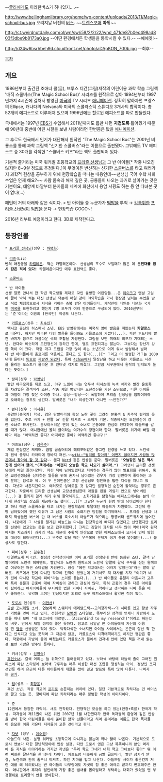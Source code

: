 --[[글라]]에게도 이러한버스가 하나있지....--

http://www.bellinghamlibrary.org/home/wp-content/uploads/2013/11/Magic-school-bus.jpg
오리지날 버전의 [[버스]]. ~~[[트랜스포머]] '''따위'''~~

http://ct.weirdnutdaily.com/ol/wn/sw/i58/2/2/22/wnd_471de87b0ec498ad803f3dbe9b8173a0.jpg
--어떤 환경에서든 학생들을 통학시킬 수 있다.-- --에에잇!--

http://d24w6bsrhbeh9d.cloudfront.net/photo/aDApKON_700b.jpg
--최후--

[[목차]]

== 개요 ==
1986년부터 출간된 조애너 콜(글), 브루스 디건(그림)저작의 어린이용 과학 학습 그림책 '매직 스쿨버스(The Magic School Bus)' 시리즈를 원작으로 삼아  1994년부터 1997년까지 4시즌에 걸쳐서 방영된 [[미국]]의 TV 시리즈 [[애니메이션]]. 정확히 말하자면 프랑스의   Ellipse, 캐나다의 Nelvana와 미국의 스콜라스틱 스튜디오 3개사의 합작이다. 총 52개의 에피소드로 이루어져 있으며 1996년에는 할로윈 에피소드를 따로 만들었다. 

국내에서는  1997년 [[EBS]]가 수입해서 2011년까지도 틈만 나면 '''지겹도록''' 틀어줬기 때문에 90년대 중반에 어린 시절을 보낸 사람이라면 한번쯤은 봤을 [[애니메이션]].

그 후로도 한국에서 인기가 대단해서 원작인 "The Magic School Bus"는  2001년 비룡소를 통해 과학 그림책 "신기한 스쿨버스"라는 이름으로 출판됐다. 그밖에도  TV 에피소드 중 30개를  각색한 "스쿨버스 키즈"라는 책도 출판되어 있다. 

기본적 줄거리는 미국 워커빌 초등학교의 [[프리즐 선생님]]과 그 반 아이들[* 작중 나오진 않지만 8~9살 정도로 추정된다.]이 무엇이든 변신하는 신기한 [[스쿨버스]]를 타고 여러가지 과학적 현상을 공부하기 위해 현장학습을 떠나는 내용인데~~선생님 국어 수학 사회 수업은 언제 해요?~~ 사람 몸속과 해저 깊은 곳, 공룡들이 나오는 과거로 날아가는 것은 기본이요, 태양계 바깥부터 분자들의 세계에 화산에서 용암 서핑도 하는 등 안 다녀본 곳이 없다(...) 

패턴이 거의 아래와 같은 식이다.
> 반 아이들 중 누군가가 [[떡밥]]을 투척 → [[갑툭튀]]한 [[프리즐 선생님]]이 [[떡밥]]을 문다 → 현장학습 GOGO~! 

2016년 리부트 예정이라고 한다. 3D로 제작한다고.
== 등장인물 ==
 * [[프리즐 선생님]](성우 : [[차명화]])
 
 * [[리즈]](Liz)
 반의 애완동물 [[카멜레온]]. 잭슨 카멜레온이다. 선생님의 조수로 보일때가 많은 데 '''운전대를 잠시 잡은 적이 있다!''' 카멜레온이지만 매우 표현력도 좋다.

 * [[스쿨버스]]

 * 반 아이들 
 선생 잘못 만나서 한 학년 학교생활 제대로 꼬인 불쌍한 어린양들...은 [[훼이크]]고 맨날 교실에 꼴아 박혀 썩는 대신 선생님 덕분에 매일 같이 야외학습을 가서 현장감 넘치는 수업을 받고 직접 체험함으로서 지식을 익히는 축복 받은 아이들이다. 제작진이 다인종 다문화 국가인 [[미국]]을 표현하려고 했는지 7명 모두가 여러 인종으로 구성되어 있다. 2010년부터는 '준'이라는 이름의 [한국인] 학생도 나온다.

  * [[카를로스]](성우 : [[최수민]])
  멕시코 출신의 히스패닉 소년. EBS 방영판에서는 미국식 영어 발음을 따랐는지 '''카알로스'''로 나온다. 하지만 미국판 더빙 발음을 들어봐도 카를로스에 가깝다(...). 파란 후드티에 빨간 바지가 참으로 아름다운 색의 조합을 자랑한다. 그림을 보면 미래의 외모가 기대되는 소년. 완다와 비슷하게 도전정신이 강하긴 한데, 별로 표현되지는 않는다. 그보다는 장난기 강한 쪽이 더 크다. 작중 개그 드립을 가장 많이 하는 소년으로 이게 워낙 썰렁해서 날마다 반 아이들에게 [[츳코미]]를 먹음에도 좋다고 또 한다(...)[* 그리고 이 썰렁한 개그는 2000년대 들어서 [[밈]]으로 [http://knowyourmeme.com/memes/carlos 재발견 되었다]. 특히 [[4chan]]에서 말장난을 하고 비웃는 카를로스 사진을 올리는 포스트가 올라온 후 인터넷 각지로 퍼졌다. 그만큼 서구권에서 원작의 인지도가 높다는 뜻이다.]

  * 랄피(성우 : [[박영남]])
  빨간 야구모자를 뒤로 쓰고, 야구 느낌이 나는 연두색 티셔츠에 녹색 바지와 빨간 운동화를 차려입은 갈색머리 소년. 작중 제일 병맛나는 도전정신을 가진 소년으로, 다른 아이들과 마찰이 가장 잦은 아이중 하나. 상상~~망상~~이 폭발하여 프리즐 선생님을 뱀파이어라고 오해하는 경우도 생긴다. 말버릇은 "내가 이상한가? 아니면 ~~인건가?"

  * [[완다]](성우 : [[이서윤]])
  동양인(중국계) 학생. 검은 단발머리에 항상 노란 꽃이 그려진 분홍색 & 자주색 컬러의 옷을 입는다. 주로 바지 + 반팔 or 긴팔 티셔츠 + 조끼가 기본. 작중에서는 도전정신이 강한 소녀로 묘사된다. 톰보이스러운 면이 있는 소녀로 운동에도 관심이 있다하며 아놀드를 갈굴 때가 많다. 애니판에선 몰리 큘이라는 여가수의 광팬이라 한다. 말버릇은 위기에 빠질 때마다 하는 "어떡하면 좋지? 어떡하면 좋아? 어떡하면 좋냐구!"

  * 아놀드(성우 : [[정옥주]])
  제일 인상깊은 캐릭터. 금발 곱슬머리에 해리포터같은 동그란 안경을 쓰고 있다. 노란색과 흰색 줄무니 카라티에 청바지 패션.~~[[wiki:"월리를 찾아라" 어쩐지 없어지면 사람들 많은데서 찾아야 할 것 같다]]~~ 왠지 [[Nerd]] 같은 인상을 준다. 말버릇은 '''"오늘같은 날은 역시 집에 있어야 했어."(책에서는 "어쩐지 오늘은 학교 나오기 싫더라.")''' 그러면서 프리즐 선생님에게 매일 끌려나간다. 자긴 뒤에 남아있겠다고 자처하는 경우가 많아 발표회를 위해서, 혹은 교장선생님을 상대하는 일등을 위해 혼자서 남아있는 경우가 가장 빈번하며 좋아하는 과학 분야는 암석과 색. 이 두 분야만큼은 교장 선생님도 칭찬해줄 법한 지식을 지니고 있다. 자넷과 사촌지간이다. 여러모로 잉여로운 것 같지만 결정적인 순간에 활약하는 경우도 존재한다. 작중에서 프리즐 선생님이 교장선생님한테 애들을 핀볼 게임기 안으로 넣어버린(...) 걸 들키지 않게 하기 위해 활약하기도. 소화기관을 탐험하는 에피소드에서는 본의 아니게 현장학습 장소를 제공하기도 했다(...)[* 그날은 누군가 한명 반에 남아있어야 한다고 하니 매번 스쿨버스를 타고 나가는 현장학습에 투덜대던 아놀드가 자원했다. 그런데 한명 남아있어야 했던 이유가 그 남은 사람의 소화기관 탐험을 하기위해서... 프리즐 선생과 나머지 학생들만 버스에 탄 채 버스를 축소시켜 아놀드가 먹으려는 땅콩버터 샌드위치에 들어갔다. 나중에게 그 사실을 알게된 아놀드는 다시는 현장학습에 빠지지 않겠다고 선언했지만 프리즐 선생이 입고있는 옷을 보고 급후회했다.] 그리고 김말이 과자를 너무 많이 먹어(미국 원작에서는 치즈과자) 과자의 색소 때문에 주황색 인간으로 변한 에피소드에서 또다시 인체 탐험의 대상이 되어버린다(...) 우주로 갔을 때는 우주복에 문제가 생겨 꽁꽁 얼어붙는(...) 불상사도 당한다.

  * 피비(성우 : [[김수경(성우)|김수경]])
  아일랜드계 미국인. 설정상 전학생이지만 이미 프리즐 선생님네 반에 동화된 소녀. 갈색 단발머리에 노란색 헤어밴드, 빨간색과 노란색 원피스에 노란색 양말에 갈색 구두를 신는 원색으로 이루어진 패션 스타일을 자랑한다. 항상 "예전 학교에서는 이러지 않았는데"라는 말이 말버릇. 키즈에서 전에 다니던 학교에 간적이 있었는데 거기서도 저 대사를 치자 "여기가 네가 전에 다니던 학교야 피비"라는 소리를 듣는다.(...) 반 아이들중 유달리 마음씨가 고우며 특히 동물과 곤충에 대해 자비심이 강하고 관심이 많다. 특히 곤충의 경우 다른 아이들이 싫어하고 여자아이들이 무서워할 법한 거미나 사마귀, 약하다고 생각하는 나비 등을 매우 좋아한다. 유약해 보이는 인상이지만 의외로 농구 에피소드에서 활약한 적이 있다.

  * [[도로시]] 앤(성우 : [[이현선]])
  [[금발]] [[포니테일]] 소녀. 연보라색 스웨터와 에메랄드색~~고려청자색~~의 치마를 입고 항상 자주색 가방을 옆에 끼고 있다. 전형적인 [[모범생]] 스타일로, 똑부러진 성격에 언제나 가방에서 노트를 꺼내 보며 "내 보고서에 따르면...(Accordind to my research)"이라고 하는것이 버릇. 반에서 제일 성적이 좋은 듯하다. 참고로 생일날 반 아이들에게 자신의 이름을 딴 [[별]]을 선물받은 적이 있다. 박학다식한 소녀지만 아이들 사이에서는 은근히 잘난 척 한다고 인식되고 있는 듯하며 그 때문에 랄프, 카를로스와 티격태격하기도 하지만 평판은 좋다. 작중에서 가방이 물에 빠졌는데도 카를로스가 물에서 건져내 안에 있던 책을 꺼내 읽는걸 보면 가방은 방수인 듯하다.

  * 키샤(성우 : [[성병숙]])
  [[흑인]]소녀. 갈색 머리는 늘 위쪽으로 틀어올리고 있다. 보라색 바탕에 하늘색 줄이 그어진 원피스에 파란 스타킹에 보라색 구두라는 매우 이상한 패션 조합을 형성하는 아이. 정상인 포지션인듯 하며 은근히 다른 아이들에게 태클을 많이 걸고 랄프와 특히 많이 다툰다. 나머지는 [[공기]].

  * [[팀]](성우 : [[최향윤]])
  흑인 소년. 작중 최고의 [[공기]]로 손꼽히는 위치에 있다. 일단 기본적으로 착하다는 건 베이스로 깔고 있는 듯. 청바지에 파란 카라티라는 매우 평범한 학생의 이미지이다.

  * 준 
  12권에서 등장한 캐릭터. 새로 전학왔다. 전형적인 모습을 하고 있는(안경+흑발) 한국계 학생. 저자들이 제11권이 나온 뒤인 2007년 1월 내한했다가 한국 독자들의 환영에 깊은 인상을 받아 한국 어린이들을 위해 준비한 깜짝 선물이라고 하며 준이라는 이름도 한국 독자들이 응모한 이름 가운데 저자들이 고른 것이라고 한다.

  * [[자넷]] (성우 : [[이소영(EBS 성우)|이소영]])
  아놀드의 사촌. 분명 워커빌 초등학교에 다니지는 않는데 꽤나 많이 나온다. 기본적으로 도로시 앤보다 더한 잘난척쟁이에 밉상 설정. 다만 도로시 앤은 그냥 똑똑하니까 본인 머리에 든 지식을 이야기하는 거지만 자넷은 "우리 학교 그네가 너희 학교 그네보다 좋아" 뭐 이런 찌질한 잘난척을 한다는게 차이다. 아놀드랑 비슷하게 금발 곱슬머리, 빨간 잠자리 안경, 노란색과 흰색 줄무니 티셔츠, 파란 치마를 입고 나온다. 아놀드랑 사이가 좋은건지 저런 애를 왜 데려왔냐는 반 아이들의 나무람에도 자넷이 참 좋은 애라고 끝까지 변호해주곤 한다. 애니판에서 후각의 달인에게 가장 좋은 냄새를 뽑아달라고 부탁하는 대회가 있었을 땐 부정행위로 프리즐의 반을 방해한다.

